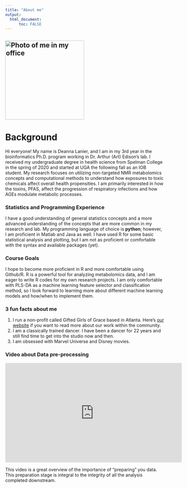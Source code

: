```yaml
---
title: "About me"
output: 
  html_document:
      toc: FALSE
---
```


## ![Photo of me in my office](IMG_6240.jpg){width="250"}

# Background

Hi everyone! My name is Deanna Lanier, and I am in my 3rd year in the bioinformatics Ph.D. program working in Dr. Arthur (Art) Edison's lab. I received my undergraduate degree in health science from Spelman College in the spring of 2020 and started at UGA the following fall as an IOB student. My research focuses on utilizing non-targeted NMR metabolomics concepts and computational methods to understand how exposures to toxic chemicals affect overall health propensities. I am primarily interested in how the toxins, PFAS, affect the progression of respiratory infections and how AGEs modulate metabolic processes.

### Statistics and Programming Experience

I have a good understanding of general statistics concepts and a more advanced understanding of the concepts that are more common in my research and lab. My programming language of choice is **python**; however, I am proficient in Matlab and Java as well. I have used R for some basic statistical analysis and plotting, but I am not as proficient or comfortable with the syntax and available packages (yet).

### Course Goals

I hope to become more proficient in R and more comfortable using Github/R. R is a powerful tool for analyzing metabolomics data, and I am eager to write R codes for my own research projects. I am only comfortable with PLS-DA as a machine learning feature selector and classification method, so I look forward to learning more about different machine learning models and how/when to implement them.

### 3 fun facts about me

1.  I run a non-profit called Gifted Girls of Grace based in Atlanta. Here's [our website](https://giftedgirlsofgrace.org/) if you want to read more about our work within the community.
2.  I am a classically trained dancer. I have been a dancer for 22 years and still find time to get into the studio now and then.
3.  I am obsessed with Marvel Universe and Disney movies.

### Video about Data pre-processing

<iframe width="560" height="315" src="https://www.youtube.com/embed/7EA5Dk2LWXk" title="YouTube video player" frameborder="0" allow="accelerometer; autoplay; clipboard-write; encrypted-media; gyroscope; picture-in-picture; web-share" allowfullscreen>

</iframe>

This video is a great overview of the importance of "preparing" you data. This preparation stage is integral to the integrity of all the analysis completed downstream.
